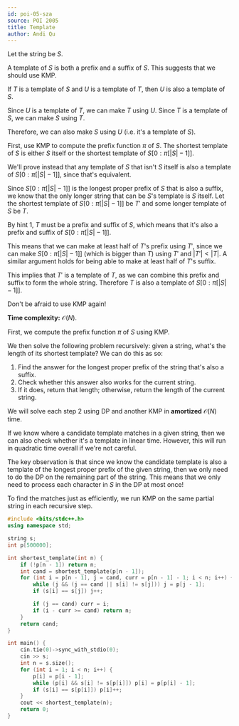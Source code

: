 ```yaml
---
id: poi-05-sza
source: POI 2005
title: Template
author: Andi Qu
---
```


Let the string be $S$.

<Spoiler title="Hint 1">

A template of $S$ is both a prefix and a suffix of $S$. This suggests that we should use KMP.

</Spoiler>

<Spoiler title="Hint 2">

If $T$ is a template of $S$ and $U$ is a template of $T$, then $U$ is also a template of $S$.

<Spoiler title="Proof">

Since $U$ is a template of $T$, we can make $T$ using $U$. Since $T$ is a template of $S$, we can make $S$ using $T$.

Therefore, we can also make $S$ using $U$ (i.e. it's a template of $S$).

</Spoiler>

</Spoiler>

<Spoiler title="Hint 3">

First, use KMP to compute the prefix function $\pi$ of $S$. The shortest template of $S$ is either $S$ itself or the shortest template of $S[0 : \pi[|S| - 1]]$.

<Spoiler title="Proof">
    
We'll prove instead that any template of $S$ that isn't $S$ itself is also a template of $S[0 : \pi[|S| - 1]]$, since that's equivalent.

Since $S[0 : \pi[|S| - 1]]$ is the longest proper prefix of $S$ that is also a suffix, we know that the only longer string that can be $S$'s template is $S$ itself. Let the shortest template of $S[0 : \pi[|S| - 1]]$ be $T'$ and some longer template of $S$ be $T$.

By hint 1, $T$ must be a prefix and suffix of $S$, which means that it's also a prefix and suffix of $S[0 : \pi[|S| - 1]]$.

This means that we can make at least half of $T$'s prefix using $T'$, since we can make $S[0 : \pi[|S| - 1]]$ (which is bigger than $T$) using $T'$ and $|T'| < |T|$. A similar argument holds for being able to make at least half of $T$'s suffix.

This implies that $T'$ is a template of $T$, as we can combine this prefix and suffix to form the whole string. Therefore $T$ is also a template of $S[0 : \pi[|S| - 1]]$.

</Spoiler>

</Spoiler>

<Spoiler title="Hint 4">

Don't be afraid to use KMP again!

</Spoiler>

<Spoiler title="Solution">

**Time complexity:** $\mathcal O(N)$.

First, we compute the prefix function $\pi$ of $S$ using KMP.

We then solve the following problem recursively: given a string, what's the length of its shortest template? We can do this as so:
1. Find the answer for the longest proper prefix of the string that's also a suffix.
2. Check whether this answer also works for the current string.
3. If it does, return that length; otherwise, return the length of the current string.

We will solve each step 2 using DP and another KMP in **amortized** $\mathcal O(N)$ time.

If we know where a candidate template matches in a given string, then we can also check whether it's a template in linear time. However, this will run in quadratic time overall if we're not careful.

The key observation is that since we know the candidate template is also a template of the longest proper prefix of the given string, then we only need to do the DP on the remaining part of the string. This means that we only need to process each character in $S$ in the DP at most once!

To find the matches just as efficiently, we run KMP on the same partial string in each recursive step.

```cpp
#include <bits/stdc++.h>
using namespace std;

string s;
int p[500000];

int shortest_template(int n) {
    if (!p[n - 1]) return n;
    int cand = shortest_template(p[n - 1]);
    for (int i = p[n - 1], j = cand, curr = p[n - 1] - 1; i < n; i++) {
        while (j && (j == cand || s[i] != s[j])) j = p[j - 1];
        if (s[i] == s[j]) j++;

        if (j == cand) curr = i;
        if (i - curr >= cand) return n;
    }
    return cand;
}

int main() {
    cin.tie(0)->sync_with_stdio(0);
    cin >> s;
    int n = s.size();
    for (int i = 1; i < n; i++) {
        p[i] = p[i - 1];
        while (p[i] && s[i] != s[p[i]]) p[i] = p[p[i] - 1];
        if (s[i] == s[p[i]]) p[i]++;
    }
    cout << shortest_template(n);
    return 0;
}
```

</Spoiler>
